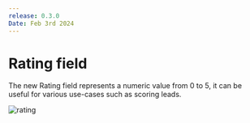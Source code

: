 ```yaml
---
release: 0.3.0
Date: Feb 3rd 2024
---
```


# Rating field

The new Rating field represents a numeric value from 0 to 5, it can be useful for various use-cases such as scoring leads.

![rating](/images/releases/0.3.0_rating.png)